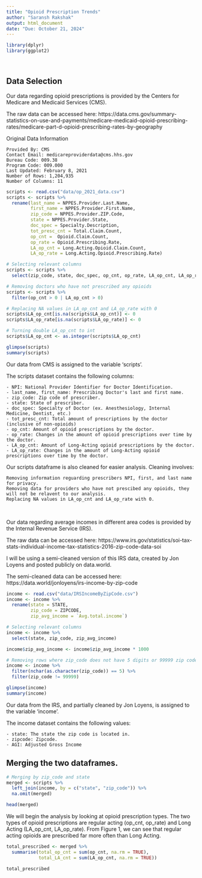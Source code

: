 ```yaml
---
title: "Opioid Prescription Trends"
author: "Saransh Rakshak"
output: html_document
date: "Due: October 21, 2024"
---
```


```r
library(dplyr)
library(ggplot2)
```

<br>

## Data Selection

Our data regarding opioid prescriptions is provided by the Centers for Medicare and Medicaid Services (CMS). 

The raw data can be accessed here: https://data.cms.gov/summary-statistics-on-use-and-payments/medicare-medicaid-opioid-prescribing-rates/medicare-part-d-opioid-prescribing-rates-by-geography

Original Data Information

    Provided By: CMS
    Contact Email: medicareproviderdata@cms.hhs.gov
    Bureau Code: 009.38
    Program Code: 009.000
    Last Updated: February 8, 2021
    Number of Rows: 1,204,935
    Number of Columns: 11

```R
scripts <- read.csv("data/op_2021_data.csv")
scripts <- scripts %>%
  rename(last_name = NPPES.Provider.Last.Name,
         first_name = NPPES.Provider.First.Name,
         zip_code = NPPES.Provider.ZIP.Code,
         state = NPPES.Provider.State,
         doc_spec = Specialty.Description,
         tot_presc_cnt = Total.Claim.Count,
         op_cnt =  Opioid.Claim.Count,
         op_rate = Opioid.Prescribing.Rate,
         LA_op_cnt = Long.Acting.Opioid.Claim.Count,
         LA_op_rate = Long.Acting.Opioid.Prescribing.Rate)

# Selecting relevant columns
scripts <- scripts %>%
  select(zip_code, state, doc_spec, op_cnt, op_rate, LA_op_cnt, LA_op_rate)

# Removing doctors who have not prescribed any opioids
scripts <- scripts %>%
  filter(op_cnt > 0 | LA_op_cnt > 0)

# Replacing NA values in LA_op_cnt and LA_op_rate with 0
scripts$LA_op_cnt[is.na(scripts$LA_op_cnt)] <- 0
scripts$LA_op_rate[is.na(scripts$LA_op_rate)] <- 0

# Turning double LA_op_cnt to int
scripts$LA_op_cnt <- as.integer(scripts$LA_op_cnt)

glimpse(scripts)
summary(scripts)
```

Our data from CMS is assigned to the variable 'scripts'. 

The scripts dataset contains the following columns:

    - NPI: National Provider Identifier for Doctor Identification.
    - last_name, first_name: Prescribing Doctor's last and first name.
    - zip_code: Zip code of prescriber.
    - state: State of prescriber.
    - doc_spec: Specialty of Doctor (ex. Anesthesiology, Internal Medicine, Dentist, etc.)
    - tot_presc_cnt: Total amount of prescriptions by the doctor (inclusive of non-opioids)
    - op_cnt: Amount of opioid prescriptions by the doctor.
    - op_rate: Changes in the amount of opioid prescriptions over time by the doctor.
    - LA_op_cnt: Amount of Long-Acting opioid prescriptions by the doctor.
    - LA_op_rate: Changes in the amount of Long-Acting opioid prescriptions over time by the doctor.

Our scripts dataframe is also cleaned for easier analysis. Cleaning involves:

    Removing information reguarding prescribers NPI, first, and last name for privacy.
    Removing data for providers who have not prescibed any opioids, they will not be relavent to our analysis.
    Replacing NA values in LA_op_cnt and LA_op_rate with 0.

<br>

Our data regarding average incomes in different area codes is provided by the Internal Revenue Service (IRS).

The raw data can be accessed here: https://www.irs.gov/statistics/soi-tax-stats-individual-income-tax-statistics-2016-zip-code-data-soi

I will be using a semi-cleaned version of this IRS data, created by Jon Loyens and posted publicly on data.world. 

The semi-cleaned data can be accessed here: https://data.world/jonloyens/irs-income-by-zip-code


```R
income <- read.csv("data/IRSIncomeByZipCode.csv")
income <- income %>% 
  rename(state = STATE,
         zip_code = ZIPCODE,
         zip_avg_income = `Avg.total.income`)

# Selecting relevant columns
income <- income %>%
  select(state, zip_code, zip_avg_income)

income$zip_avg_income <- income$zip_avg_income * 1000

# Removing rows where zip_code does not have 5 digits or 99999 zip codes
income <- income %>%
  filter(nchar(as.character(zip_code)) == 5) %>%
  filter(zip_code != 99999)

glimpse(income)
summary(income)
```

Our data from the IRS, and partially cleaned by Jon Loyens, is assigned to the variable 'income'.  

The income dataset contains the following values:

    - state: The state the zip code is located in.
    - zipcode: Zipcode.
    - AGI: Adjusted Gross Income
    

## Merging the two dataframes.

```R
# Merging by zip_code and state
merged <- scripts %>%
  left_join(income, by = c("state", "zip_code")) %>%
  na.omit(merged)

head(merged)
```


We will begin the analysis by looking at opioid prescription types. The two types of opioid prescriptions are regular acting (op_cnt, op_rate) and Long Acting (LA_op_cnt, LA_op_rate). From Figure 1, we can see that regular acting opioids are prescribed far more often than Long Acting. 


```R

total_prescribed <- merged %>%
  summarise(total_op_cnt = sum(op_cnt, na.rm = TRUE),
            total_LA_cnt = sum(LA_op_cnt, na.rm = TRUE))

total_prescribed

```


